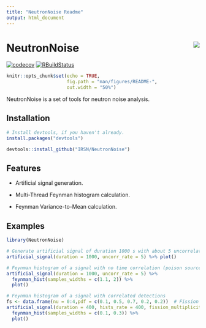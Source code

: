 ```yaml
---
title: "NeutronNoise Readme"
output: html_document
---
```


# NeutronNoise <img src="man/figures/sticker.png" align="right" />

<!-- badges: start -->
[![codecov](https://codecov.io/gh/IRSN/NeutronNoise/branch/master/graph/badge.svg)](https://codecov.io/gh/IRSN/NeutronNoise)
[![RBuildStatus](https://github.com/IRSN/NeutronNoise/workflows/R-CMD-check/badge.svg)](https://github.com/IRSN/NeutronNoise/actions)
<!-- badges: end -->

  ```r
  knitr::opts_chunk$set(echo = TRUE,
                        fig.path = "man/figures/README-",
                        out.width = "50%")
  ```

NeutronNoise is a set of tools for neutron noise analysis.

Installation
------------

```r
# Install devtools, if you haven't already.
install.packages("devtools")

devtools::install_github("IRSN/NeutronNoise")
```


Features
--------

- Artificial signal generation.

- Multi-Thread Feynman histogram calculation.

- Feynman Variance-to-Mean calculation.


Examples
--------
```r

library(NeutronNoise)

# Generate artificial signal of duration 1000 s with about 5 uncorrelated detections/s and plot it
artificial_signal(duration = 1000, uncorr_rate = 5) %>% plot()

# Feynman histogram of a signal with no time correlation (poison source)
artificial_signal(duration = 1000, uncorr_rate = 5) %>% 
  feynman_hist(samples_widths = c(1.1, 2)) %>% 
  plot()

# Feynman histogram of a signal with correlated detections
fs <- data.frame(nu = 0:4,pdf = c(0.1, 0.5, 0.7, 0.2, 0.2))  # Fission multiplicity
artificial_signal(duration = 400, hists_rate = 400, fission_multiplicity = fs, k = 0.95, lambda = 0.001) %>% 
  feynman_hist(samples_widths = c(0.1, 0.3)) %>% 
  plot()

```
